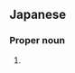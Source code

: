 ==Japanese==
{{ja-kanjitab|もろ|え|yomi=k}}

===Proper noun===
{{ja-pos|proper|もろえ}}

# {{surname|lang=ja|sort=もろえ}}